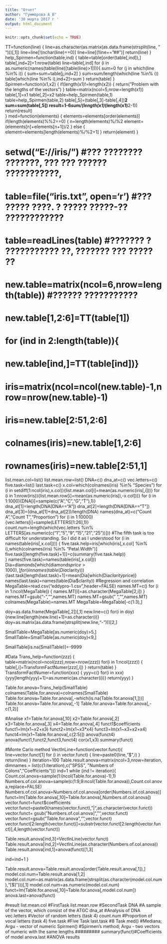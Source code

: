 ```yaml
---
title: "Отчет"
author: "Гуммарова А В"
date: '30 марта 2017 г '
output: html_document
---
```


```r
knitr::opts_chunk$set(echo = TRUE)
```

TT=function(line)
{
  line=as.character(as.matrix(as.data.frame(strsplit(line, " ")))[,1])
  line=line[!(nchar(line)==0)]
  line=line[(!line=="##")]
  return(line)
}
help_Spirmen=function(table,ind)
{
  table=table[order(table[,ind]),]
  table[,ind+2]=1:nrow(table)
  line=table[,ind]
  for (i in as.numeric(names(table(line)[table(line)>1]))){
    sum=0
    for (j in which(line %in% i))
    {
      sum=sum+table[j,ind+2]
    }
    sum=sum/length(which(line %in% i))
    table[which(line %in% i),ind+2]=sum
  }
  return(table)
}
Spirmen=function(x1,x2)
{
  if(length(x1)!=length(x2))
  {
    return("Problem with the lengths of the vectors")
  }
  table=matrix(ncol=5,nrow=length(x1))
  table[,1]=x1
  table[,2]=x2
  table=help_Spirmen(table,1)
  table=help_Spirmen(table,2)
  table[,5]=(table[,3]-table[,4])**2
  sum=sum(table[,5])
  result=1-6*sum/(length(x1)*(length(x1)**2-1))
  return(result)  
}
med=function(elements)
{
  elements=elements[order(elements)]
  if(length(elements)%%2==0)
  {
    n=length(elements)%/%2
    element=(elements[n]+elements[n+1])/2
  }
  else
  {
    element=elements[length(elements)%/%2+1]
  }
  return(element)
}


# setwd("E://iris/")                                          #??? ???????? ???????, ??? ??? ?????? ???????????,
# table=file("iris.txt", open='r')                            #??? ????? ????. ? ????? ?????-?? ????????????
# table=readLines(table)                                      #??????? ? ??????????? ??, ??????? ??? ????? ??
# new.table=matrix(ncol=6,nrow=length(table))                 #?????? ???????????
# new.table[1,2:6]=TT(table[1]) 
# for (ind in 2:length(table)){
# new.table[ind,]=TT(table[ind])}
# iris=matrix(ncol=ncol(new.table)-1,nrow=nrow(new.table)-1)
# iris=new.table[2:51,2:6]
# colnames(iris)=new.table[1,2:6]
# rownames(iris)=new.table[2:51,1]
#############################################################
list.mean.col=list()
list.mean.row=list()
DNA=c()
dna_at=c()
vec.letters=c()
five.task=list()
last.task=c()
x.col=which(colnames(iris) %in% "Species")
for (i in setdiff(1:ncol(iris),x.col)){list.mean.col[i]=mean(as.numeric(iris[,i]))}
for (i in 1:nrow(iris)){list.mean.row[i]=mean(as.numeric(iris[i,-x.col]))}
for (i in 1:1000){DNA[i]=sample(c("A","C","G","T"),1)}
dna_at[1]=length(DNA[DNA=="A"])
dna_at[2]=length(DNA[DNA=="T"])
dna_at[3]=(dna_at[1]+dna_at[2])/length(DNA)
names(dna_at)=c("Count A","Count T","Proportion")
for (i in 1:10000){vec.letters[i]=sample(LETTERS[1:26],1)}
count.num=length(which(vec.letters %in% LETTERS[as.numeric(c("1","5","9","15","21","25"))]))
#The fifth task is too difficult for understanding. So I did it as I understood
for (i in names(table(iris[,x.col])))
{
  five.task.help=iris[which(iris[,x.col] %in% i),which(colnames(iris) %in% "Petal.Width")]
  five.task[[length(five.task)+1]]=c(summary(five.task.help))   
}
names(five.task)=names(table(iris[,x.col]))
Dia=diamonds[which(diamonds$price>1000),]
for (i in names(table(Dia$clarity))){last.task[length(last.task)+1]=mean(Dia[which(Dia$clarity %in% i),]$price)}
names(last.task)=names(table(Dia$clarity))
#Regression and correlation
MegaTable=read.csv("eddypro-1.csv",header=FALSE)
names.MT=c()
for (i in 1:ncol(MegaTable))
{
  names.MT[i]=as.character(MegaTable[2,i])
}
names.MT=gsub("-","",names.MT)
names.MT=gsub("  ","",names.MT)
colnames(MegaTable)=names.MT
MegaTable=MegaTable[-c(1:3),]

doy=as.data.frame(MegaTable[,2])[,1]
new.line=c()
for(i in doy){new.line[length(new.line)+1]=as.character(i)}
doy=as.matrix(as.data.frame(strsplit(new.line,"-")))[2,]

SmallTable=MegaTable[as.numeric(doy)>5,]
SmallTable=SmallTable[as.numeric(doy)<9,]

SmallTable[is.na(SmallTable)]=-9999

#Data
Trans_help=function(zzz)
{
  table=matrix(ncol=ncol(zzz),nrow=nrow(zzz))
  for(i in 1:ncol(zzz))
  {
    table[,i]=TransformFactNumer(zzz[,i])
  }
  return(table)
}
TransformFactNumer=function(xxx)
{
  yyy=c()
  for(i in xxx){yyy[length(yyy)+1]=as.numeric(as.character(i))}
  return(yyy)
}

Table.for.anova=Trans_help(SmallTable)
colnames(Table.for.anova)=colnames(SmallTable)
Table.for.anova=Table.for.anova[,-which(is.na(Table.for.anova[1,]))]
Table.for.anova=Table.for.anova[,-1]
Table.for.anova=Table.for.anova[,-c(1,2)]

#Analise
x1=Table.for.anova[,10]
x2=Table.for.anova[,2]
x3=Table.for.anova[,3]
x4=Table.for.anova[,4]
funct1$coefficients
funct1=lm(x1~x2+x3)
funct2=lm(x1~x3*x4)
funct3=lm(x1~x3+x2+x4)
funct4=lm(x1~Table.for.anova[,c(2:5)])
anova(funct4)
anova(funct1,funct2,funct3,funct4)
cor(x1,x3)
summary(funct)

#Monte Carlo method
VectInLine=function(vector.funct){
  line=vector.funct[1]
  for (i in vector.funct)
  {
    line=paste0(line,"$",i)
  }
  return(line)
}
iteration=100
Table.result.anova=matrix(ncol=3,nrow=iteration, dimnames = list(c(1:iteration),c("SPSS", "Numbers of Colons","Coefficients")))
ind=1
while (ind != iteration){
  Count.col.anova=sample(1:(ncol(Table.for.anova)-1),1)
  Numbers.of.col.anova=sample(c(1:9,9:ncol(Table.for.anova)),Count.col.anova,replace=FALSE)
  Numbers.of.col.anova=Numbers.of.col.anova[order(Numbers.of.col.anova)]
  funct=lm(Table.for.anova[,10]~Table.for.anova[,Numbers.of.col.anova])
  vector.funct=funct$coefficients
  vector.funct=paste0(names(vector.funct),"|",as.character(vector.funct))
  vector.funct= gsub("Numbers.of.col.anova]","",vector.funct)
  vector.funct=gsub("Table.for.anova","",vector.funct)
  vector.funct[2:length(vector.funct)]=substr(vector.funct[2:length(vector.funct)],4,length(vector.funct))
  
  Table.result.anova[ind,3]=VectInLine(vector.funct)
  Table.result.anova[ind,2]=VectInLine(as.character(Numbers.of.col.anova))
  Table.result.anova[ind,1]=anova(funct)[1,3]
  
  ind=ind+1
}

Table.result.anova=Table.result.anova[order(Table.result.anova[,1]),]
model.col.num=Table.result.anova[1,2]
model.col.num=as.matrix(as.data.frame(strsplit(as.character(model.col.num),"[$]")))[,1]
model.col.num=as.numeric(model.col.num)
funct=lm(Table.for.anova[,10]~Table.for.anova[,model.col.num])
anova.last=anova(funct)

#result
list.mean.col #FirstTask
list.mean.row #SecondTask
DNA           #A sample of the vector, which consist of the ATGC
dna_at        #Analysis of DNA
vec.letters   #Vector of random letters (task 4)
count.num     #Proportion of vocal letters (task 4)
five.task     #Five Task
last.task     #8 Task
med()         #Mediana; Argu - vector of numeric
Spirmen()     #Spirmen's method; Argu - two vectors of numeric with the same lengths
#########
summary(funct)#Coefficients of model
anova.last    #ANOVA results